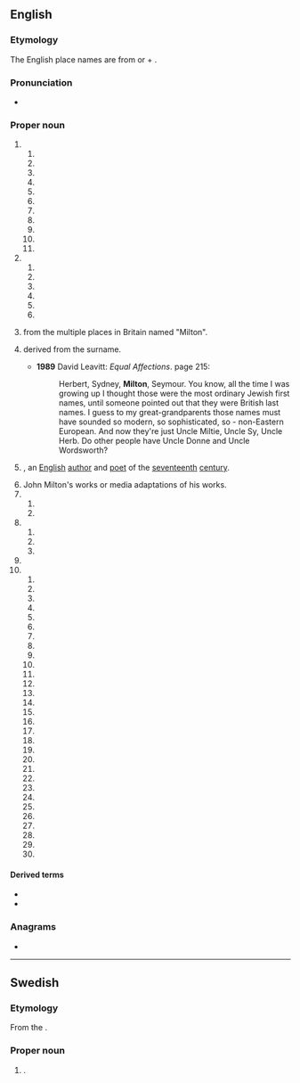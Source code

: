 ==English==
{{wp}}

===Etymology===
The English place names are from {{der|en|ang|mylen||mill}} or {{m|ang|middel||middle}} + {{m|ang|tun||settlement}}.

===Pronunciation===
* {{IPA|/ˈmɪltən/|lang=en}}

===Proper noun===
{{en-proper noun}}

# {{place|en|place|c/England}}
## {{place|en|village|county/Cambridgeshire}}
## {{place|en|village|county/Nottinghamshire}}
## {{place|en|village|district/Cherwell|county/Oxfordshire}}
## {{place|en|village|district/Vale of White Horse|county/Oxfordshire}}
## {{place|en|village|county/Staffordshire}}
## {{place|en|area|of|city/Portsmouth|county/Hampshire}}
## {{place|en|hamlet|county/Cumberland}} 
## {{place|en|hamlet|county/Westmorland}}
## {{place|en|hamlet|county/Derbyshire}}
## {{place|en|hamlet|county/Somerset}}
## {{place|en|hamlet|county/Wiltshire}} 
# {{place|en|place|c/Scotland}}
## {{place|en|village|county/Ross and Cromarty}}
## {{place|en|village|county/Inverness-shire}}
## {{place|en|district|of|city/Glasgow|county/Lanarkshire}}
## {{place|en|hamlet|county/Stirlingshire}}
## {{place|en|hamlet|county/Dunbartonshire}}
## {{place|en|settlement|in the|islands/Outer Hebrides}}
# {{surname|en|[[habitational]]|from=Old English|dot=,}} from the multiple places in Britain named "Milton".
# {{given name|en|male|from=surnames}} derived from the surname.
#* '''1989''' David Leavitt: ''Equal Affections''. {{ISBN|0-670-821977}} page 215:
#*: Herbert, Sydney, '''Milton''', Seymour. You know, all the time I was growing up I thought those were the most ordinary Jewish first names, until someone pointed out that they were British last names. I guess to my great-grandparents those names must have sounded so modern, so sophisticated, so - non-Eastern European. And now they're just Uncle Miltie, Uncle Sy, Uncle Herb. Do other people have Uncle Donne and Uncle Wordsworth?
# {{w|John Milton}}, an [[English]] [[author]] and [[poet]] of the  [[seventeenth]] [[century]].
# John Milton's works or media adaptations of his works.
# {{place|en|place|c/Australia}}
## {{place|en|suburb|of|city/Brisbane|s/Queensland|;|named for nearby Milton Farm, itself for poet John Milton}}{{cln|en|eponyms}}
## {{place|en|town|s/New South Wales}}
# {{place|en|place|c/Canada}}
## {{place|en|town|p/Ontario|;|named for poet John Milton}}
## {{place|en|village|p/Nova Scotia}}
## {{place|en|a=A former logging|village|p/Newfoundland and Labrador|;|named for poet John Milton}} 
# {{place|en|town|r/Otago|c/New Zealand}}
# {{place|en|place|c/US}}
## {{place|en|city|s/Georgia|a|suburb|of|city/Atlanta|;|named for Revolutionary War officer {{w|John Milton (Georgia politician)|John Milton}}}}
## {{place|en|town|s/Massachusetts|;|named for {{w|Milton Abbey}} in [[Dorset]], England}}
## {{place|en|town|county/Saratoga County|s/New York|;|named for either poet John Milton or a mill in the area}}
## {{place|en|town|s/Vermont|a|suburb|of|city/Burlington|;|named for British statesman {{w|William Fitzwilliam, Viscount Milton}}}}
## {{place|en|city|s/Florida|;|perhaps named for poet John Milton, or for the local lumber mill industry}}
## {{place|en|city|s/Washington}}
## {{place|en|borough|s/Pennsylvania}}
## {{place|en|town|s/Delaware|;|named for poet John Milton}}
## {{place|en|town|county/Rock County|s/Wisconsin|;|named for poet John Milton}}
## {{place|en|town|s/West Virginia|;|named for landowner Milton Reece}}
## {{place|en|hamlet|county/Ulster County|s/New York|;|named for poet John Milton}}
## {{place|en|town|s/New Hampshire|;|named for either a mill in the area or for the Viscount Milton}}
## {{place|en|city|s/Kentucky}}
## {{place|en|city|county/Rock County|s/Wisconsin|;|named for poet John Milton}}
## {{place|en|town|county/Buffalo County|s/Wisconsin}}
## {{place|en|town|county/Wayne County|s/Indiana|;|named for the watermills in the area}}
## {{place|en|city|s/Iowa|;|named for the town in Delaware}}
## {{place|en|village|s/Illinois}}
## {{place|en|town|s/North Carolina|;|named for a mill in the area}} 
## {{place|en|unorganized territory|s/Maine}}
## {{place|en|city|s/North Dakota}}
## {{place|en|neighborhood|of|city/Kansas City|s/Missouri|;|named for the landowning Milton family}}
## {{place|en|unincorporated community|s/California|;|named for railroad engineer Milton Latham}}
## {{place|en|unincorporated community|county/Ohio County|s/Indiana|;|named for the gristmill and sawmill in the area}} 
## {{place|en|unincorporated community|s/Kansas}}
## {{place|en|unincorporated community|s/Louisiana|;|named for early resident Dr. Milton R. Cushman and his son, Milton S. Cushman}} 
## {{place|en|unincorporated community|county/Atchison County|s/Missouri}}
## {{place|en|unincorporated community|county/Randolph County|s/Missouri|;|named for the town in North Carolina}}
## {{place|en|unincorporated community|s/Tennessee}}
## {{place|en|unincorporated community|s/Texas}}

====Derived terms====
* {{l|en|Milton Keynes}}
* {{l|en|New Milton}}

===Anagrams===
* {{anagrams|en|a=ilmnot|Tilmon|Tomlin}}

{{c|en|Individuals}}

----

==Swedish==

===Etymology===
From the {{der|sv|en|Milton}}.

===Proper noun===
{{sv-proper noun|c}}

# {{given name|male|lang=sv}}.